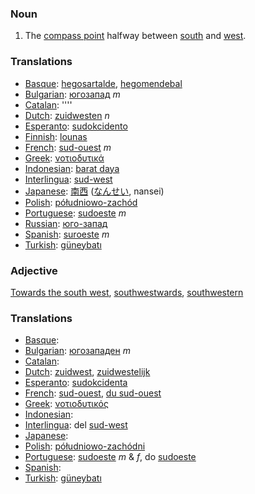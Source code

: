 ===Noun===

# The [[compass point]] halfway between [[south]] and [[west]].

===Translations===
*[[Basque]]: [[hegosartalde]], [[hegomendebal]]
*[[Bulgarian]]: [[югозапад]] ''m''
*[[Catalan]]: [[]] ''''
*[[Dutch]]: [[zuidwesten]] ''n''
*[[Esperanto]]: [[sudokcidento]]
*[[Finnish]]: [[lounas]]
*[[French]]: [[sud-ouest]] ''m''
*[[Greek]]: [[νοτιοδυτικά]]
*[[Indonesian]]: [[barat daya]]
*[[Interlingua]]: [[sud-west]]
*[[Japanese]]: [[南西]] ([[なんせい]], nansei)
*[[Polish]]: [[półudniowo-zachód]]
*[[Portuguese]]: [[sudoeste]] ''m''
*[[Russian]]: [[юго-запад]]
*[[Spanish]]: [[suroeste]] ''m''
*[[Turkish]]: [[güneybatı]]

===Adjective===

[[Towards the south west]], [[southwestwards]], [[southwestern]]

===Translations===
*[[Basque]]: [[]]
*[[Bulgarian]]: [[югозападен]] ''m''
*[[Catalan]]: [[]]
*[[Dutch]]: [[zuidwest]], [[zuidwestelijk]]
*[[Esperanto]]: [[sudokcidenta]]
*[[French]]: [[sud-ouest]], [[du sud-ouest]]
*[[Greek]]: [[νοτιοδυτικός]]
*[[Indonesian]]: [[]]
*[[Interlingua]]: del [[sud-west]]
*[[Japanese]]: [[]]
*[[Polish]]: [[półudniowo-zachódni]]
*[[Portuguese]]: [[sudoeste]] ''m'' & ''f'', do [[sudoeste]]
*[[Spanish]]: [[]]
*[[Turkish]]: [[güneybatı]]